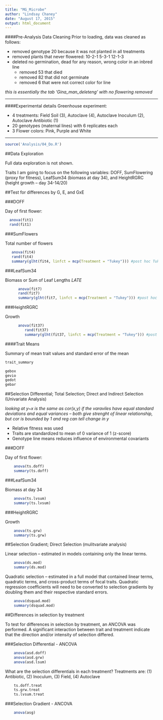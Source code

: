 ```yaml
---
title: "MG_Microbe"
author: "Lindsay Chaney"
date: "August 17, 2015"
output: html_document
---
```


####Pre-Analysis Data Cleaning
Prior to loading, data was cleaned as follows:

* removed genotype 20 because it was not planted in all treatments  
* removed plants that never flowered: 10-2-1   5-3-1   12-1-3  
* deleted no germination, dead for any reason, wrong color in an inbred line
    + removed 53 that died  
    + removed 82 that did not germinate  
    + removed 6 that were not correct color for line  

*this is essentially the tab 'Gina_man_deleteng' with no flowering removed*  

***
####Experimental details
Greenhouse experiment:

* 4 treatments: Field Soil (3), Autoclave (4), Autoclave Inoculum (2), Autoclave Antibiotic (1)
* 20 genotypes (maternal lines) with 6 replicates each
* 3 Flower colors: Pink, Purple and White

***
```r
source('Analysis/04_Do.R')
```

##Data Exploration

Full data exploration is not shown.

Traits I am going to focus on the following variables: DOFF, SumFlowering 
(proxy for fitness), LeafSum34 (biomass at day 34), and HeightRGRC (height growth -- day 34-14/20)

##Test for differences by G, E, and GxE

###DOFF

Day of first flower:

```r
  anova(fit1)
  rand(fit1)
```

###SumFlowers

Total number of flowers

```r
   anova(fit4)
   rand(fit4)
   summary(glht(fit4, linfct = mcp(Treatment = "Tukey"))) #post hoc Tukey's with MultComp
```

###LeafSum34

Biomass or Sum of Leaf Lengths *LATE*

```r
      anova(fit7)
      rand(fit7)
      summary(glht(fit7, linfct = mcp(Treatment = "Tukey"))) #post hoc Tukey's with MultComp
```

###HeightRGRC

Growth

```r
      anova(fit37)
         rand(fit37)
         summary(glht(fit37, linfct = mcp(Treatment = "Tukey"))) #post hoc Tukey's with MultComp
```

####Trait Means

Summary of mean trait values and standard error of the mean

```r
trait_summary
```

```r
gebox
gevio
gedot
gebar
```         

##Selection Differential; Total Selection; Direct and Indirect Selection (Univariate Analysis)

*looking at y~x is the same as cor(x,y) if the varaviles have equal standard deviations and equal variances -- both give strenght of linear relationship, but cor is bounded by 1 and reg can tell change in y*

* Relative fitness was used
* Traits are standardized to mean of 0 variance of 1 (z-score)
* Genotype line means reduces influence of environmental covariants

###DOFF

Day of first flower:

```r
    anova(ts.doff)
    summary(ts.doff)
```

###LeafSum34

Biomass at day 34

```r
    anova(ts.lvsum)
    summary(ts.lvsum)
```

###HeightRGRC

Growth

```r
    anova(ts.grw)
    summary(ts.grw)
```


##Selection Gradient; Direct Selection (mulitvariate analysis)

Linear selection -- estimated in models containing only the linear terms. 

```r
    anova(ds.mod)
    summary(ds.mod)
```

Quadratic selection -- estimated in a full model that contained linear terms, quadratic terms, and cross-product terms of focal traits. Quadratic regression coefficients will need to be converted to selection gradients by doubling them and their respective standard errors.

```r
    anova(dsquad.mod)
    summary(dsquad.mod) 
```

##Differences in selection by treatment

To test for differences in selection by treatment, an ANCOVA was performed. A significant interaction between trait and treatment indicate that the direction and/or intensity of selection differed.

###Selection Differential - ANCOVA

```r
    anova(asd.doff)
    anova(asd.grw)
    anova(asd.lsum)
```

What are the selection differentials in each treatment?
Treatments are: (1) Antibiotic, (2) Inoculum, (3) Field, (4) Autoclave
```r
    ts.doff.treat
    ts.grw.treat
    ts.lvsum.treat
```


###Selection Gradient - ANCOVA

```r
    anova(asg)
```